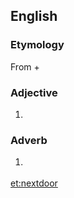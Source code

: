 ==English==

===Etymology===
From {{term|next||lang=en}} + {{term|door||lang=en}}

===Adjective===
{{en-adj|-}}

# {{nonstandard}} {{alternative spelling of|[[next-door]] and [[next door]]}}

===Adverb===
{{en-adv|-}}

# {{nonstandard}} {{alternative spelling of|[[next door]] and [[next-door]]}}

[[et:nextdoor]]